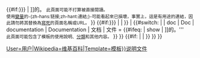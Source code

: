 {{#if:{{{Original-recipe|{{{Orig|}}}}}}
| <!--
-->{{Mbox<!--
-->| type = content<!--
-->| image = [[File:Edit-copy green.svg|40px|alt=|link=]]<!--
-->| text = <!--
---->此頁面是[[{{NAMESPACE}}:{{{1|{{BASEPAGENAME}}}}}]]的[[Wikipedia:模板文件頁模式|{{NSPN}}]]。<!--
----><small><!--
------>此頁面可能不打算被直接閱讀。<!--
------><br><!--
------>使用[[Help:魔术字#变量|變量]]的-{zh-hans:链接;zh-hant:連結;}-可能看起來已損壞，事實上，這是有用途的連結，因此請勿將其替換為[[寫死]]的頁面名稱或URL。<!--
----></small><!--
-->}}<!--
-->{{#if:{{{inhib|{{{inhibit|x}}}}}}<!--
-->| <!--
-->| [[Category:模板說明文件|{{PAGENAME}}]]<!--
-->}}
| <!--
-->{{#switch:{{SUBPAGENAME}}<!--
-->| {{{override}}}| doc | Doc | documentation | Documentation | 文档 | 文件 = <!--
---->{{#ifeq:{{{doc-notice|show}}}<!--
---->| show<!--
---->| <!--
------>{{Mbox<!--
------>| type = notice<!--
------>| image = [[File:Edit-copy green.svg|40px|alt=|link=]]<!--
------>| text = <!--
-------->'''此頁面是[[{{NAMESPACE}}:{{{1|{{BASEPAGENAME}}}}}]]的[[Wikipedia:模板文件頁模式|{{NSPN}}]]。'''<!--
--------><br><!--
--------><small>此頁面可能包含了模板的使用說明、[[Wikipedia:頁面分類|分類]]和其他内容。</small><!--
------>}}<!--
---->}}<!--
---->{{DEFAULTSORT:{{PAGENAME}}}}<!--
---->{{#if:{{{inhibit|}}}<!--
---->| <!--
---->| [[Category:{{#switch:{{NAMESPACE}}|User=用户|Wikipedia=维基百科|Template=模板}}说明文件]]<!--
---->}}<!--
-->}}
}}<noinclude>
{{documentation}}
<!-- Add categories and interwikis to the /doc subpage, not here! -->
</noinclude>